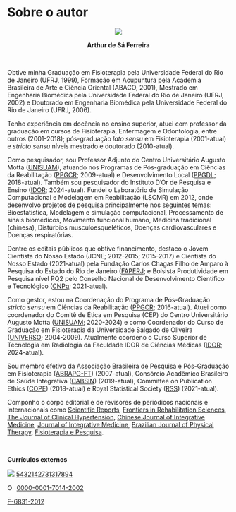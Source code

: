 # Sobre o autor {.unnumbered}

```{=latex}
\markboth{}{}
```
<center>

![](images/ASF.png) <br>

**Arthur de Sá Ferreira**

</center>

<br>

Obtive minha Graduação em Fisioterapia pela Universidade Federal do Rio de Janeiro (UFRJ, 1999), Formação em Acupuntura pela Academia Brasileira de Arte e Ciência Oriental (ABACO, 2001), Mestrado em Engenharia Biomédica pela Universidade Federal do Rio de Janeiro (UFRJ, 2002) e Doutorado em Engenharia Biomédica pela Universidade Federal do Rio de Janeiro (UFRJ, 2006).

Tenho experiência em docência no ensino superior, atuei com professor da graduação em cursos de Fisioterapia, Enfermagem e Odontologia, entre outros (2001-2018); pós-graduação *lato sensu* em Fisioterapia (2001-atual) e *stricto sensu* níveis mestrado e doutorado (2010-atual).

Como pesquisador, sou Professor Adjunto do Centro Universitário Augusto Motta ([UNISUAM](https://www.unisuam.edu.br)), atuando nos Programas de Pós-graduação em Ciências da Reabilitação ([PPGCR](https://www.unisuam.edu.br/programa-pos-graduacao-ciencias-da-reabilitacao); 2009-atual) e Desenvolvimento Local ([PPGDL](https://www.unisuam.edu.br/programa-pos-graduacao-desenvolvimento-local); 2018-atual). Também sou pesquisador do Instituto D'Or de Pesquisa e Ensino ([IDOR](https://www.rededorsaoluiz.com.br/instituto/idor); 2024-atual). Fundei o Laboratório de Simulação Computacional e Modelagem em Reabilitação (LSCMR) em 2012, onde desenvolvo projetos de pesquisa principalmente nos seguintes temas: Bioestatística, Modelagem e simulação computacional, Processamento de sinais biomédicos, Movimento funcional humano, Medicina tradicional (chinesa), Distúrbios musculoesqueléticos, Doenças cardiovasculares e Doenças respiratórias.

Dentre os editais públicos que obtive financimento, destaco o Jovem Cientista do Nosso Estado (JCNE; 2012-2015; 2015-2017) e Cientista do Nosso Estado (2021-atual) pela Fundação Carlos Chagas Filho de Amparo à Pesquisa do Estado do Rio de Janeiro ([FAPERJ](https://www.faperj.br); e Bolsista Produtividade em Pesquisa nível PQ2 pelo Conselho Nacional de Desenvolvimento Científico e Tecnológico ([CNPq](http://www.cnpq.br); 2021-atual).

Como gestor, estou na Coordenação do Programa de Pós-Graduação *stricto sensu* em Ciências da Reabilitação ([PPGCR](https://www.unisuam.edu.br/programa-pos-graduacao-ciencias-da-reabilitacao); 2016-atual). Atuei como coordenador do Comitê de Ética em Pesquisa (CEP) do Centro Universitário Augusto Motta ([UNISUAM](https://www.unisuam.edu.br); 2020-2024) e como Coordenador do Curso de Graduação em Fisioterapia da Universidade Salgado de Oliveira ([UNIVERSO](https://universo.edu.br); 2004-2009). Atualmente coordeno o Curso Superior de Tecnologia em Radiologia da Faculdade IDOR de Ciências Médicas ([IDOR](https://www.rededorsaoluiz.com.br/instituto/idor/cursos/vestibular-agendado-curso-superior-de-tecnologia-em-radiologia/); 2024-atual).

Sou membro efetivo da Associação Brasileira de Pesquisa e Pós-Graduação em Fisioterapia ([ABRAPG-FT](https://abrapg-ft.org.br/portal/)) (2007-atual), Consórcio Acadêmico Brasileiro de Saúde Integrativa ([CABSIN](https://cabsin.org.br)) (2019-atual), Committee on Publication Ethics ([COPE](https://publicationethics.org)) (2018-atual) e Royal Statistical Society ([RSS](https://rss.org.uk)) (2021-atual).

Componho o corpo editorial e de revisores de periódicos nacionais e internacionais como [Scientific Reports](https://www.nature.com/srep/about/editors), [Frontiers in Rehabilitation Sciences](https://www.frontiersin.org/research-topics/26395/systemic-effects-and-disabilities-in-long-covid-syndrome-current-approaches-and-clinical-challenges), [The Journal of Clinical Hypertension](https://onlinelibrary.wiley.com/journal/17517176), [Chinese Journal of Integrative Medicine](https://www.springer.com/journal/11655/editors), [Journal of Integrative Medicine](https://www.journals.elsevier.com/journal-of-integrative-medicine/editorial-board), [Brazilian Journal of Physical Therapy](https://www.sciencedirect.com/journal/brazilian-journal-of-physical-therapy), [Fisioterapia e Pesquisa](https://www.scielo.br/journal/fp/about/#editors).

<br>

**Currículos externos**

<!--LATTES badge-->

<div>

<img src="http://buscatextual.cnpq.br/buscatextual/images/v2/icone_lattes.png"/> [5432142731317894](http://lattes.cnpq.br/5432142731317894)

</div>

<!--ORCID badge-->

::: {itemscope="" itemtype="https://schema.org/Person"}
<a itemprop="sameAs" content="https://orcid.org/0000-0001-7014-2002" href="https://orcid.org/0000-0001-7014-2002" target="orcid.widget" rel="me noopener noreferrer" style="vertical-align:top;"><img src="https://orcid.org/sites/default/files/images/orcid_16x16.png" alt="ORCID iD icon" style="width:1em;margin-right:.5em;"/>0000-0001-7014-2002</a>
:::

<!--Web of Science badge-->

<div>

<i class="ai ai-clarivate-square"></i> [F-6831-2012](https://publons.com/researcher/F-6831-2012)</a>

</div>

<link rel="stylesheet" href="https://cdn.jsdelivr.net/gh/jpswalsh/academicons@1/css/academicons.min.css">
